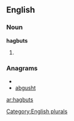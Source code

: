 ==English==

===Noun===
'''hagbuts'''

# {{plural of|[[hagbut]]}}

===Anagrams===
* {{alphagram|abghstu}}
* [[abgusht#English|abgusht]]

[[Category:English plurals]]

[[ar:hagbuts]]
